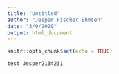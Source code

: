 ```yaml
---
title: "Untitled"
author: "Jesper Fischer Ehmsen"
date: "3/9/2020"
output: html_document
---
```


```r
knitr::opts_chunk$set(echo = TRUE)
```


```r
test Jesper2134231
```

